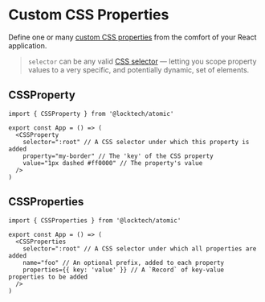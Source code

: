 
<Meta title="Components/CSS Properties" />

# Custom CSS Properties

Define one or many [custom CSS properties](https://developer.mozilla.org/en-US/docs/Web/CSS/--*) from the comfort of your React application.

> `selector` can be any valid [CSS selector](https://developer.mozilla.org/en-US/docs/Web/CSS/CSS_Selectors) — letting you scope property values to a very specific, and potentially dynamic, set of elements.

## CSSProperty

```tsx
import { CSSProperty } from '@locktech/atomic'

export const App = () => (
  <CSSProperty
    selector=":root" // A CSS selector under which this property is added
    property="my-border" // The 'key' of the CSS property
    value="1px dashed #ff0000" // The property's value
  />
)
```

## CSSProperties

```tsx
import { CSSProperties } from '@locktech/atomic'

export const App = () => (
  <CSSProperties
    selector=":root" // A CSS selector under which all properties are added
    name="foo" // An optional prefix, added to each property
    properties={{ key: 'value' }} // A `Record` of key-value properties to be added
  />
)
```
